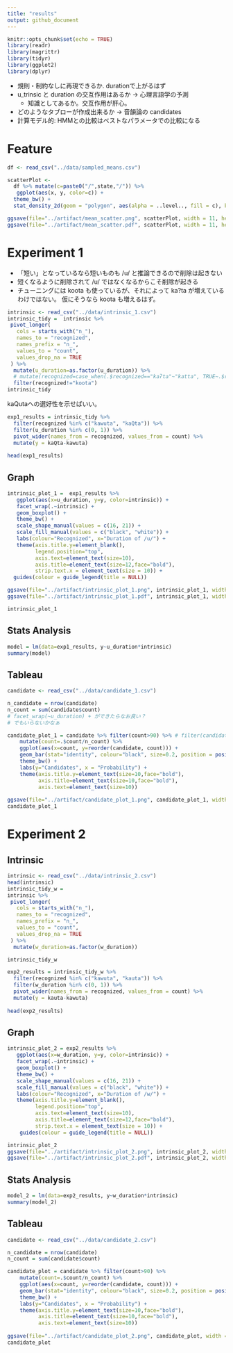 ```yaml
---
title: "results"
output: github_document
---
```


```r
knitr::opts_chunk$set(echo = TRUE)
library(readr)
library(magrittr)
library(tidyr)
library(ggplot2)
library(dplyr)
```

* 規則・制約なしに再現できるか. durationで上がるはず
* u_trinsic と duration の交互作用はあるか -> 心理言語学の予測
  * 知識としてあるか。交互作用が肝心。
* どのようなタブローが作成出来るか -> 音韻論の candidates
* 計算モデル的: HMMとの比較はベストなパラメータでの比較になる

# Feature

```r
df <- read_csv("../data/sampled_means.csv")

scatterPlot <-
  df %>% mutate(c=paste0("/",state,"/")) %>% 
   ggplot(aes(x, y, color=c)) + 
  theme_bw() +
  stat_density_2d(geom = "polygon", aes(alpha = ..level.., fill = c), bins = 5)

ggsave(file="../artifact/mean_scatter.png", scatterPlot, width = 11, height = 9., units = "cm")
ggsave(file="../artifact/mean_scatter.pdf", scatterPlot, width = 11, height = 9, units = "cm")
```

# Experiment 1

- 「短い」となっているなら短いものも /u/ と推論できるので削除は起きない
- 短くなるように削除されて /u/ ではなくなるからこそ削除が起きる
- チューニングには koota も使っているが、それによって ka?ta が増えているわけではない。
  仮にそうなら koota も増えるはず。

```r
intrinsic <- read_csv("../data/intrinsic_1.csv")
intrinsic_tidy =  intrinsic %>%
 pivot_longer(
   cols = starts_with("n_"),
   names_to = "recognized",
   names_prefix = "n_",
   values_to = "count",
   values_drop_na = TRUE
 ) %>% 
  mutate(u_duration=as.factor(u_duration)) %>%  
  # mutate(recognized=case_when(.$recognized=="kaʔta"~"katta", TRUE~.$recognized)) %>%  
  filter(recognized!="koota")
intrinsic_tidy
```

kaQutaへの選好性を示せばいい。

```r
exp1_results = intrinsic_tidy %>%
  filter(recognized %in% c("kawuta", "kaQta")) %>% 
  filter(u_duration %in% c(0, 1)) %>% 
  pivot_wider(names_from = recognized, values_from = count) %>% 
  mutate(y = kaQta-kawuta)
  
head(exp1_results)
```

## Graph

```r
intrinsic_plot_1 =  exp1_results %>%
   ggplot(aes(x=u_duration, y=y, color=intrinsic)) +
   facet_wrap(.~intrinsic) +
   geom_boxplot() +
   theme_bw() +
   scale_shape_manual(values = c(16, 21)) +
   scale_fill_manual(values = c("black", "white")) +
   labs(colour="Recognized", x="Duration of /u/") +
   theme(axis.title.y=element_blank(),
         legend.position="top",
         axis.text=element_text(size=10),
         axis.title=element_text(size=12,face="bold"),
         strip.text.x = element_text(size = 10)) +
  guides(colour = guide_legend(title = NULL))

ggsave(file="../artifact/intrinsic_plot_1.png", intrinsic_plot_1, width = 7, height = 7, units = "cm")
ggsave(file="../artifact/intrinsic_plot_1.pdf", intrinsic_plot_1, width = 7, height = 7, units = "cm")

intrinsic_plot_1
```

## Stats Analysis


```r
model = lm(data=exp1_results, y~u_duration*intrinsic)
summary(model)
```

## Tableau

```r
candidate <- read_csv("../data/candidate_1.csv")

n_candidate = nrow(candidate)
n_count = sum(candidate$count)
# facet_wrap(~u_duration) + ができたらなお良い？
# でもいらないかなぁ

candidate_plot_1 = candidate %>% filter(count>90) %>% # filter(candidate != "kawuta" ) %>% 
    mutate(count=.$count/n_count) %>% 
    ggplot(aes(x=count, y=reorder(candidate, count))) +
    geom_bar(stat="identity", colour="black", size=0.2, position = position_stack(reverse = TRUE)) +
    theme_bw() +
    labs(y="Candidates", x = "Probability") +
    theme(axis.title.y=element_text(size=10,face="bold"),
          axis.title=element_text(size=10,face="bold"),
          axis.text=element_text(size=10))
    
ggsave(file="../artifact/candidate_plot_1.png", candidate_plot_1, width = 8, height = 8, units = "cm")
candidate_plot_1
```

# Experiment 2

## Intrinsic

```r
intrinsic <- read_csv("../data/intrinsic_2.csv")
head(intrinsic)
intrinsic_tidy_w = 
intrinsic %>%
 pivot_longer(
   cols = starts_with("n_"),
   names_to = "recognized",
   names_prefix = "n_",
   values_to = "count",
   values_drop_na = TRUE
 ) %>% 
  mutate(w_duration=as.factor(w_duration))

intrinsic_tidy_w
```


```r
exp2_results = intrinsic_tidy_w %>%
  filter(recognized %in% c("kawuta", "kauta")) %>% 
  filter(w_duration %in% c(0, 1)) %>% 
  pivot_wider(names_from = recognized, values_from = count) %>% 
  mutate(y = kauta-kawuta)
  
head(exp2_results)
```
  
## Graph

```r
intrinsic_plot_2 = exp2_results %>%
   ggplot(aes(x=w_duration, y=y, color=intrinsic)) +
   facet_wrap(.~intrinsic) +
   geom_boxplot() +
   theme_bw() +
   scale_shape_manual(values = c(16, 21)) +
   scale_fill_manual(values = c("black", "white")) +
   labs(colour="Recognized", x="Duration of /w/") +
   theme(axis.title.y=element_blank(),
         legend.position="top",
         axis.text=element_text(size=10),
         axis.title=element_text(size=12,face="bold"),
         strip.text.x = element_text(size = 10)) +
    guides(colour = guide_legend(title = NULL))

intrinsic_plot_2
ggsave(file="../artifact/intrinsic_plot_2.png", intrinsic_plot_2, width = 7, height = 7, units = "cm")
ggsave(file="../artifact/intrinsic_plot_2.pdf", intrinsic_plot_2, width = 7, height = 7, units = "cm")
```

## Stats Analysis

```r
model_2 = lm(data=exp2_results, y~w_duration*intrinsic)
summary(model_2)
```

## Tableau

```r
candidate <- read_csv("../data/candidate_2.csv")

n_candidate = nrow(candidate)
n_count = sum(candidate$count)

candidate_plot = candidate %>% filter(count>90) %>%
    mutate(count=.$count/n_count) %>% 
    ggplot(aes(x=count, y=reorder(candidate, count))) +
    geom_bar(stat="identity", colour="black", size=0.2, position = position_stack(reverse = TRUE)) +
    theme_bw() +
    labs(y="Candidates", x = "Probability") +
    theme(axis.title.y=element_text(size=10,face="bold"),
          axis.title=element_text(size=10,face="bold"),
          axis.text=element_text(size=10))
    
ggsave(file="../artifact/candidate_plot_2.png", candidate_plot, width = 8, height = 8, units = "cm")
candidate_plot
```


